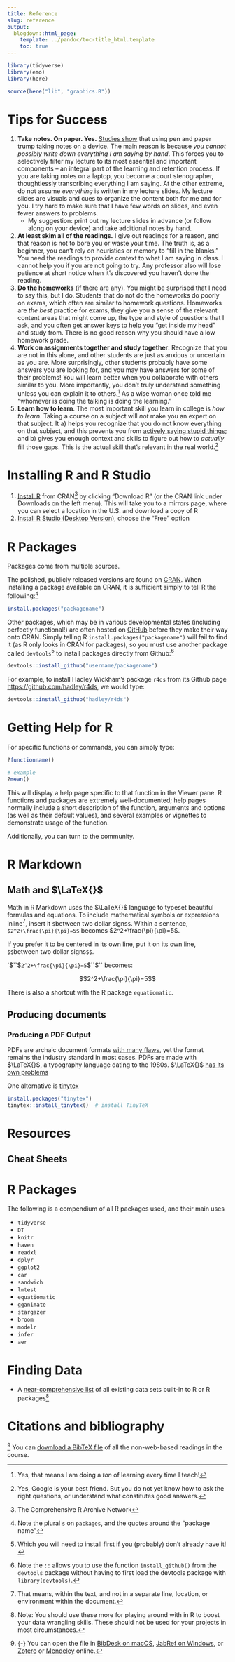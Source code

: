 ```yaml
---
title: Reference
slug: reference
output:
  blogdown::html_page:
    template: ../pandoc/toc-title_html.template
    toc: true
---
```


```r
library(tidyverse)
library(emo)
library(here)

source(here("lib", "graphics.R"))
```

# Tips for Success {#tips}

1. **Take notes. On paper. Yes.** [Studies show](https://journals.sagepub.com/doi/abs/10.1177/0956797614524581) that using pen and paper trump taking notes on a device. The main reason is because *you cannot possibly write down everything I am saying by hand*. This forces you to selectively filter my lecture to its most essential and important components -- an integral part of the learning and retention process. If you are taking notes on a laptop, you become a court stenographer, thoughtlessly transcribing everything I am saying. At the other extreme, do not assume *everything* is written in my lecture slides. My lecture slides are visuals and cues to organize the content both for me and for you. I try hard to make sure that I have few words on slides, and even fewer answers to problems. 
    - My suggestion: print out my lecture slides in advance (or follow along on your device) and take additional notes by hand.
2. **At least skim all of the readings.** I give out readings for a reason, and that reason is not to bore you or waste your time. The truth is, as a beginner, you can't rely on heuristics or memory to "fill in the blanks." You need the readings to provide context to what I am saying in class. I cannot help you if you are not going to try. Any professor also will lose patience at short notice when it's discovered you haven't done the reading.
3. **Do the homeworks** (if there are any). You might be surprised that I need to say this, but I do. Students that do not do the homeworks do poorly on exams, which often are similar to homework questions. Homeworks are *the best* practice for exams, they give you a sense of the relevant content areas that might come up, the type and style of questions that I ask, and you often get answer keys to help you "get inside my head" and study from. There is no good reason why you should have a low homework grade.
4. **Work on assignments together and study together**. Recognize that you are not in this alone, and other students are just as anxious or uncertain as you are. More surprisingly, other students probably have some answers you are looking for, and you may have answers for some of their problems! You will learn better when you collaborate with others similar to you. More importantly, you don't truly understand something unless you can explain it to others.^[Yes, that means I am doing a *ton* of learning every time I teach!] As a wise woman once told me "whomever is doing the talking is doing the learning."
5. **Learn how to learn**. The most important skill you learn in college is *how to learn*. Taking a course on a subject will *not* make you an expert on that subject. It a) helps you recognize that you do not know everything on that subject, and this prevents you from [actively saying stupid things](http://www.smbc-comics.com/?id=2475); and b) gives you enough context and skills to figure out how to *actually* fill those gaps. This is the actual skill that's relevant in the real world.^[Yes, Google is your best friend. But you do not yet know how to ask the right questions, or understand what constitutes good answers.]

# Installing R and R Studio

1. [Install R](http://www.r-project.org/) from CRAN^[The Comprehensive R Archive Network] by clicking "Download R" (or the CRAN link under Downloads on the left menu). This will take you to a mirrors page, where you can select a location in the U.S. and download a copy of R
2. [Install R Studio (Desktop Version)](https://www.rstudio.com/products/rstudio/download/), choose the "Free" option

# R Packages

Packages come from multiple sources. 

The polished, publicly released versions are found on [CRAN](https://cran.r-project.org/). When installing a package available on CRAN, it is sufficient simply to tell R the following:^[Note the plural `s` on `packages`, and the quotes around the "package name"]

```r
install.packages("packagename") 
```

Other packages, which may be in various developmental states (including perfectly functional!) are often hosted on [GitHub](http://github.com) before they make their way onto CRAN. Simply telling R `install.packages("packagename")` will fail to find it (as R only looks in CRAN for packages), so you must use another package called `devtools`^[Which you will need to install first if you (probably) don't already have it!] to install packages directly from Github:^[Note the `::` allows you to use the function `install_github()` from the `devtools` package without having to first load the devtools package with `library(devtools)`.]

```r
devtools::install_github("username/packagename") 
```

For example, to install Hadley Wickham's package `r4ds` from its Github page [https://github.com/hadley/r4ds](https://github.com/hadley/r4ds), we would type:

```r
devtools::install_github("hadley/r4ds")
```

# Getting Help for R

For specific functions or commands, you can simply type:

```r
?functionname()

# example
?mean()
```

This will display a help page specific to that function in the Viewer pane. R functions and packages are extremely well-documented; help pages normally include a short description of the function, arguments and options (as well as their default values), and several examples or vignettes to demonstrate usage of the function. 

Additionally, you can turn to the community. 

# R Markdown 

## Math and $\LaTeX{}$

Math in R Markdown uses the $\LaTeX{}$ language to typeset beautiful formulas and equations. To include mathematical symbols or expressions inline^[That means, within the text, and not in a separate line, location, or environment within the document.], insert it `$`between two dollar signs`$`. Within a sentence, `$2^2+\frac{\pi}{\pi}=5$` becomes $2^2+\frac{\pi}{\pi}=5$. 

If you prefer it to be centered in its own line, put it on its own line, `$$`between two dollar signs`$$`. 

`$``$``2^2+\frac{\pi}{\pi}=5``$``$`` becomes:

$$2^2+\frac{\pi}{\pi}=5$$ 

There is also a shortcut with the R package `equatiomatic`. 

## Producing documents

### Producing a PDF Output

PDFs are archaic document formats [with many flaws](https://www.urban.org/urban-wire/your-data-deserve-better-pdf), yet the format remains the industry standard in most cases. PDFs are made with $\LaTeX{}$, a typography language dating to the 1980s. $\LaTeX{}$ [has its own problems](https://www.authorea.com/users/5713/articles/19359-latex-is-dead-long-live-latex-typesetting-in-the-digital-age/_show_article) 

One alternative is [tinytex](https://yihui.name/tinytex/)

```r
install.packages("tinytex")
tinytex::install_tinytex()  # install TinyTeX
```

# Resources

## Cheat Sheets



# R Packages

The following is a compendium of all R packages used, and their main uses

- `tidyverse`
- `DT`
- `knitr`
- `haven`
- `readxl`
- `dplyr`
- `ggplot2`
- `car`
- `sandwich`
- `lmtest`
- `equatiomatic`
- `gganimate`
- `stargazer`
- `broom`
- `modelr`
- `infer`
- `aer`

# Finding Data

- A [near-comprehensive list](https://vincentarelbundock.github.io/Rdatasets/datasets.html) of all existing data sets built-in to R or R packages^[Note: You should use these more for playing around with in R to boost your data wrangling skills. These should not be used for your projects in most circumstances.]

# Citations and bibliography

[^bibtex] You can [download a BibTeX file](/bib/references.bib) of all the non-web-based readings in the course.

[^bibtex]: {-} You can open the file in [BibDesk on macOS](http://bibdesk.sourceforge.net/), [JabRef on Windows](http://www.jabref.org/), or [Zotero](https://www.zotero.org/) or [Mendeley](https://www.mendeley.com/) online.